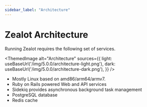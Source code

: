 ```yaml
---
sidebar_label: "Architecture"
---
```


# Zealot Architecture

Running Zealot requires the following set of services.


<ThemedImage
  alt="Architecture"
  sources={{
    light: useBaseUrl('/img/5.0.0/architecture-light.png'),
    dark: useBaseUrl('/img/5.0.0/architecture-dark.png'),
  }}
/>


- Mostly Linux based on amd86/arm64/armv7.
- Ruby on Rails powered Web and API services
- Sidekiq provides asynchronous background task management
- PostgreSQL database
- Redis cache
